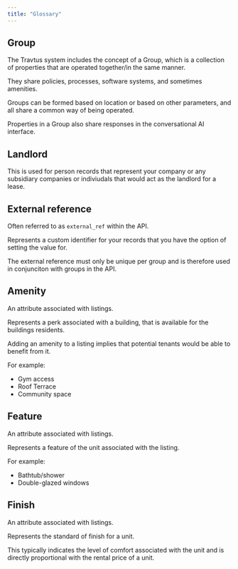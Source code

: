 ```yaml
---
title: "Glossary"
---
```


## Group
The Travtus system includes the concept of a Group, which is a collection of properties that are operated together/in the same manner.

They share policies, processes, software systems, and sometimes amenities.

Groups can be formed based on location or based on other parameters, and all share a common way of being operated.

Properties in a Group also share responses in the conversational AI interface.

## Landlord
This is used for person records that represent your company or any subsidiary companies or indiviudals that would act as the landlord for a lease.

## External reference
Often referred to as `external_ref` within the API.

Represents a custom identifier for your records that you have the option of setting the value for.

The external reference must only be unique per group and is therefore used in conjunciton with groups in the API.

## Amenity
An attribute associated with listings.

Represents a perk associated with a building, that is available for the buildings residents.

Adding an amenity to a listing implies that potential tenants would be able to benefit from it.

For example:
- Gym access
- Roof Terrace
- Community space

## Feature
An attribute associated with listings.

Represents a feature of the unit associated with the listing.

For example:
- Bathtub/shower
- Double-glazed windows

## Finish
An attribute associated with listings.

Represents the standard of finish for a unit.

This typically indicates the level of comfort associated with the unit and is directly proportional with the rental price of a unit.
